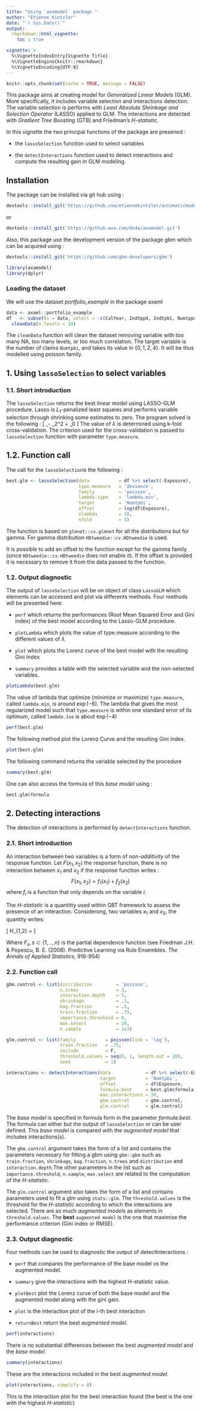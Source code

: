 ```yaml
---
title: "Using `axamodel` package "
author: "Etienne Kintzler"
date: "`r Sys.Date()`"
output: 
  rmarkdown::html_vignette:
    toc : true 

vignette: >
  %\VignetteIndexEntry{Vignette Title}
  %\VignetteEngine{knitr::rmarkdown}
  %\VignetteEncoding{UTF-8}
---
```


```r
knitr::opts_chunk$set(cache = TRUE, message = FALSE)
```

This package aims at creating model for *Generalized Linear Models* (GLM). More specifically, it includes variable selection and interactions detection. The variable selection is performs with *Least Absolute Shrinkage and Selection Operator* (LASSO) applied to GLM. The interactions are detected with *Gradient Tree Boosting* (GTB) and Friedman’s *H-statisti*c.

In this vignette the two principal functions of the package are presened : 

* the `lassoSelection` function used to select variables

* the `detectInteractions` function used to detect interactions and compute the resulting gain in GLM modeling. 

## Installation

The package can be installed via git hub using :


```r
devtools::install_git('https://github.com/etiennekintzler/automaticmodel.git')
```

or

```r
devtools::install_git('https://github.axa.com/ds4a/axamodel.git')
```

Also, this package use the development version of the package gbm which can be acquired using :

```r
devtools::install_git('https://github.com/gbm-developers/gbm')
```




```r
library(axamodel)
library(dplyr)
```

### Loading the dataset

We will use the dataset *portfolio_example* in the package axaml

```r
data <- axaml::portfolio_example
df   <- subset(x = data, select = -c(CalYear, Indtppd, Indtpbi, Numtppd, PolNum)) %>% 
  cleanData(n.levels = 10)
```

The `cleanData` function will clean the dataset removing variable with too many NA, too many levels, or too much correlation. The target variable is the number of claims `Numtpbi`, and takes its value in $\{0,1,2,4\}$. It will be thus modelled using poisson family.


## 1.  Using `lassoSelection` to select variables

### 1.1. Short introduction 
The `lassoSelection` returns the best linear model using LASSO-GLM procedure. Lasso is $L_1$-penalized least squares and performs variable selection through shrinking some estimates to zero. The program solved is the following :
\[
\min_\beta \left\lVert \mathbf{y}- \mathbf{X}\beta \right\rVert_2^2 + \left\lVert \beta\right\rVert_0
\]
The value of $\lambda$ is determined using k-fold cross-validation. The criterion used for the cross-validation is passed 
to `lassoSelection` function with parameter `type.measure`.

## 1.2. Function call

The call for the `lassoSelection`is the following :

```r
best.glm <- lassoSelection(data           = df %>% select(-Exposure), 
                           type.measure   = 'deviance',
                           family         = 'poisson', 
                           lambda.type    = 'lambda.min',
                           target         = 'Numtpbi',
                           offset         = log(df$Exposure),
                           nlambda        = 10,
                           nfold          = 5)
```


The function is based on `glmnet::cv.glmnet` for all the distributions but for gamma. For gamma distribution
`HDtweedie::cv.HDtweedie` is used. 

It is possible to add an offset to the function except for the gamma family (since `HDtweedie::cv.HDtweedie` does not enable it). If the offset is provided it is necessary to remove it from the data passed to the function.

### 1.2. Output diagnostic
The output of `lassoSelection` will be on object of class `LassoGLM` which elements can be accessed and plot via differents methods. Four methods will be presented here:

* `perf` which returns the performances (Root Mean Squared Error and Gini index) of the best model according to the Lasso-GLM procedure.

* `plotLambda` which plots the value of type.measure according to the different values of $\lambda$

* `plot` which plots the Lorenz curve of the best model with the resulting Gini Index

* `summary` provides a table with the selected variable and the non-selected variables.


```r
plotLambda(best.glm)
```

The value of lambda that optimize (minimize or maximize) `type.measure`, called `lambda.min`, is around $\exp(-6)$.
The lambda that gives the most regularized model such that `type.measure` is within one standard error of its optimum, called `lambda.1se` is about $\exp(-4)$


```r
perf(best.glm)
```

The following method plot the Lorenz Curve and the resulting Gini index.

```r
plot(best.glm)
```

The following command returns the variable selected by the procedure

```r
summary(best.glm)
```

One can also access the formula of this *base model* using :

```r
best.glm$formula
```



## 2. Detecting interactions

The detection of interactions is performed by `detectInteractions` function.

### 2.1. Short introduction

An interaction between two variables is a form of *non-additivity* of the response function. Let $F(x_1, x_2)$ the response function, there is *no* interaction between $x_1$ and $x_2$ if the response function writes :
$$F(x_1, x_2) = f_1(x_1)+ f_2(x_2) $$
where $f_i$ is a function that only depends on the variable $i$.

The *H-statistic* is a quantitty used within GBT framework to assess the presence of an interaction.
Considerong, two variables $x_1$ and $x_2$, the quantity writes:

\[
H_{1,2} = \frac{\sum(\widehat{F}_{1,2}(x_1, x_2)-\widehat{F}_1(x_1) - \widehat{F}_2(x_2)  )^2}{\sum(\widehat{F}_{1,2}(x_1, x_2))^2}
\]

Where $F_s, s\subset \{1,..,n\}$ is the partial dependence function (see Friedman J.H. & Popescu, B. E. (2008). Predictive Learning via Rule Ensembles. *The Annals of Applied Statistics*, 916-954)

### 2.2. Function call

```r
gbm.control <- list(distribution         = 'poisson', 
                    n.trees              = 3, 
                    interaction.depth    = 5, 
                    shrinkage            = .1, 
                    bag.fraction         = .5,
                    train.fraction       = .75, 
                    importance.threshold = 0,
                    max.select           = 20,
                    n.sample             = 1e3)

glm.control <- list(family           = poisson(link = 'log'), 
                    train.fraction   = .75, 
                    include          = F,
                    threshold.values = seq(0, 1, length.out = 20),
                    seed             = 1)

interactions <- detectInteractions(data             = df %>% select(-Exposure), 
                                   target           = 'Numtpbi',
                                   offset           = df$Exposure,
                                   formula.best     = best.glm$formula,
                                   max.interactions = 30, 
                                   gbm.control      = gbm.control,
                                   glm.control      = glm.control)
```

The *base model* is specified in formula form in the parameter *formula.best*. The formula can either but the output of `lassoSelection` or can be user defined. This *base model* is compared with the *augmented model* that includes interactions(s).


The `gbm.control` argument takes the form of a list and contains the parameters necessary for fitting a gbm using `gbm::gbm` such as `train.fraction`, `shrinkage`, `bag.fraction`, `n.trees` and `distribution` and `interaction.depth`.The other parameters in the list such as `importance.threshold`, `n.sample`, `max.select` are related to the computation of the *H-statistic*.

The `glm.control` argument also takes the form of a list and contains parameters used to fit a glm using `stats::glm`. The `threshold.values` is the threshold for the *H-statistic* according to which the interactions are selected. There are as much *augmented models* as elements in `threshold.values`. The **best** `augmented model` is the one that maximise the performance criterion (Gini index or RMSE).

### 2.3. Output diagnostic

Four methods can be used to diagnostic the output of detectInteractions :

* `perf` that compares the performance of the base model vs the augmented model.

* `summary` give the interactions with the highest H-statistic value.

* `plotBest` plot the Lorenz curve of both the base model and the augmented model along with the gini gain.

* `plot` is the interaction plot of the i-th best interaction

* `returnBest` return the best *augmented model*.


```r
perf(interactions)
```

There is no substantial differences between the best *augmented model* and the *base model*.

```r
summary(interactions)
```

These are the interactions included in the best *augmented model*.

```r
plot(interactions, simplify = 8)
```

This is the interaction plot for the best interaction found
(the best is the one with the highest *H-statistic*)

